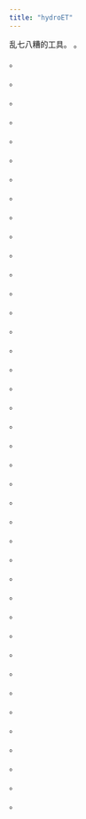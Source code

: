 ```yaml
---
title: "hydroET"
---
```


乱七八糟的工具。
。

。

。

。

。

。

。

。

。

。

。

。

。

。

。

。

。

。

。

。

。

。

。

。

。

。

。

。

。

。

。

。

。

。

。

。

。

。

。

。

。


